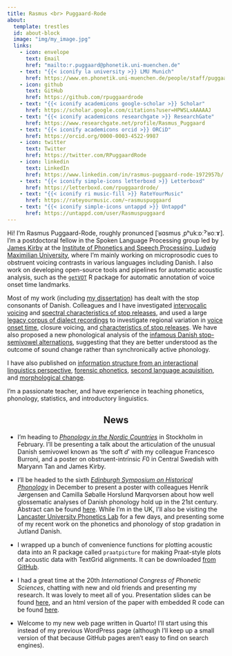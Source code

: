 ```yaml
---
title: Rasmus <br> Puggaard-Rode
about:
  template: trestles
  id: about-block
  image: "img/my_image.jpg"
  links:
    - icon: envelope
      text: Email
      href: "mailto:r.puggaard@phonetik.uni-muenchen.de"
    - text: "{{< iconify la university >}} LMU Munich"
      href: https://www.en.phonetik.uni-muenchen.de/people/staff/puggaard-rode_rasmus/index.html
    - icon: github
      text: GitHub
      href: https://github.com/rpuggaardrode
    - text: "{{< iconify academicons google-scholar >}} Scholar"
      href: https://scholar.google.com/citations?user=HPWSLxAAAAAJ
    - text: "{{< iconify academicons researchgate >}} ResearchGate"
      href: https://www.researchgate.net/profile/Rasmus_Puggaard
    - text: "{{< iconify academicons orcid >}} ORCiD"
      href: https://orcid.org/0000-0003-4522-9987
    - icon: twitter
      text: Twitter
      href: https://twitter.com/RPuggaardRode
    - icon: linkedin
      text: LinkedIn
      href: https://www.linkedin.com/in/rasmus-puggaard-rode-1972957b/
    - text: "{{< iconify simple-icons letterboxd >}} Letterboxd"
      href: https://letterboxd.com/rpuggaardrode/
    - text: "{{< iconify ri music-fill >}} RateYourMusic"
      href: https://rateyourmusic.com/~rasmuspuggaard
    - text: "{{< iconify simple-icons untappd >}} Untappd"
      href: https://untappd.com/user/Rasmuspuggaard
---
```


:::{#about-block}

Hi! I’m Rasmus Puggaard-Rode, roughly pronunced [ˈʁɑsmus ˌpʰukːɒːˀˈʁoːɤ]. I’m a postdoctoral fellow in the Spoken Language Processing group led by [James Kirby](https://www.phonetik.uni-muenchen.de/personen/professoren/kirby_james/index.html){target='_blank'} at the [Institute of Phonetics and Speech Processing, Ludwig Maximilian University](https://www.en.phonetik.uni-muenchen.de/index.html){target="_blank"}, where I'm mainly working on microprosodic cues to obstruent voicing contrasts in various languages including Danish. I also work on developing open-source tools and pipelines for automatic acoustic analysis, such as the [`getVOT`](https://github.com/rpuggaardrode/getVOT){target="_blank"} R package for automatic annotation of voice onset time landmarks.

Most of my work (including [my dissertation](https://www.lotpublications.nl/stop-hey-whats-that-sound)) has dealt with the stop consonants of Danish. Colleagues and I have investigated [intervocalic voicing](https://www.journal-labphon.org/article/id/6449/){target="_blank"} and [spectral characteristics of stop releases](https://doi.org/10.1016/j.wocn.2022.101191){target="_blank"}, and used a large [legacy corpus of dialect recordings](https://dansklyd.statsbiblioteket.dk/samling/dialektsamlingen/){target="_blank"} to investigate regional variation in [voice onset time](https://dataverse.nl/dataset.xhtml?persistentId=doi:10.34894/JHN1Q7){target="_blank"}, closure voicing, and [characteristics of stop releases](https://rpuggaardrode.github.io/icphs2023/){target='_blank'}. We have also proposed a new phonological analysis of the [infamous Danish stop-semivowel alternations](https://www.tandfonline.com/doi/full/10.1080/03740463.2021.2022866){target="_blank"}, suggesting that they are better understood as the outcome of sound change rather than synchronically active phonology.

I have also published on [information structure from an interactional linguistics perspective](https://doi.org/10.1017/S0332586519000088){target="_blank"}, [forensic phonetics](https://www.nys.dk/article/view/100580){target="_blank"}, [second language acquisition](https://rasmuspuggaard.files.wordpress.com/2020/12/isoctal-preprint.pdf){target="_blank"}, and [morphological change](https://doi.org/10.7146/sss.v11i2.123476){target="_blank"}.

I'm a passionate teacher, and have experience in teaching phonetics, phonology, statistics, and introductory linguistics.

:::

<h2 style='text-align: center;'>News</h2>

* I'm heading to [*Phonology in the Nordic Countries*](https://fonologiinorden.wordpress.com/2023/08/09/fino-2024-call-for-abstracts/){target='_blank'} in Stockholm in February. I'll be presenting a talk about the articulation of the unusual Danish semivowel known as 'the soft *d*' with my colleague Francesco Burroni, and a poster on obstruent-intrinsic *F*0 in Central Swedish with Maryann Tan and James Kirby.

* I'll be headed to the sixth [*Edinburgh Symposium on Historical Phonology*](http://www.lel.ed.ac.uk/symposium-on-historical-phonology/eshp6/){target='_blank'} in December to present a poster with colleagues Henrik Jørgensen and Camilla Søballe Horslund Marqvorsen about how well glossematic analyses of Danish phonology hold up in the 21st century. Abstract can be found [here](https://rasmuspuggaard.files.wordpress.com/2023/09/2023_eshp.pdf){target='_blank'}. While I'm in the UK, I'll also be visiting the [Lancaster University Phonetics Lab](https://wp.lancs.ac.uk/phonetics/){target='_blank'} for a few days, and presenting some of my recent work on the phonetics and phonology of stop gradation in Jutland Danish.

* I wrapped up a bunch of convenience functions for plotting acoustic data into an R package called `praatpicture` for making Praat-style plots of acoustic data with TextGrid alignments. It can be downloaded [from GitHub](https://github.com/rpuggaardrode/praatpicture){target='_blank}.

* I had a great time at the 20th *International Congress of Phonetic Sciences*, chatting with new and old friends and presenting my research. It was lovely to meet all of you. Presentation slides can be found [here](https://rasmuspuggaard.files.wordpress.com/2023/08/2023_icphs_slides.pdf){target='_blank'}, and an html version of the paper with embedded R code can be found [here](https://rpuggaardrode.github.io/icphs2023){target='_blank'}.

* Welcome to my new web page written in Quarto! I'll start using this instead of my previous WordPress page (although I'll keep up a small version of that because GitHub pages aren't easy to find on search engines).